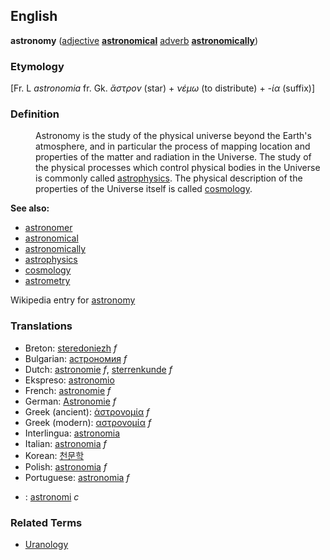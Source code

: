 ==English==
'''astronomy''' ([[adjective]] '''[[astronomical]]''' [[adverb]] '''[[astronomically]]''')

===Etymology===

[Fr. L ''astronomia'' fr. Gk. ''ἄστρον'' (star) + ''νέμω'' (to distribute) + ''-ία'' (suffix)]

===Definition===
:Astronomy is the study of the physical universe beyond the Earth's atmosphere, and in particular the process of mapping location and properties of the matter and radiation in the Universe. The study of the physical processes which control physical bodies in the Universe is commonly called [[astrophysics]]. The physical description of the properties of the Universe itself is called [[cosmology]].

'''See also:'''
*[[astronomer]]
*[[astronomical]]
*[[astronomically]]
*[[astrophysics]]
*[[cosmology]]
*[[astrometry]]

Wikipedia entry for [http://en.wikipedia.org/wiki/Astronomy astronomy]

=== Translations ===
*Breton: [[steredoniezh]] ''f''
*Bulgarian: [[астрономия]] ''f''
*Dutch: [[astronomie]] ''f'', [[sterrenkunde]] ''f''
*Ekspreso: [[astronomio]]
*French: [[astronomie]] ''f''
*German: [[Astronomie]] ''f''
*Greek (ancient): [[ἀστρονομία]] ''f''
*Greek (modern): [[αστρονομία]] ''f''
*Interlingua: [[astronomia]]
*Italian: [[astronomia]] ''f''
*Korean: [[천문학]]
*Polish: [[astronomia]] ''f''
*Portuguese: [[astronomia]] ''f''
*{{sv}}: [[astronomi]] ''c''

===Related Terms===
*[[Uranology]]